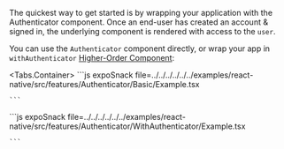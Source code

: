 
The quickest way to get started is by wrapping your application with the Authenticator component.
Once an end-user has created an account & signed in, the underlying component is rendered with access to the `user`.

You can use the `Authenticator` component directly, or wrap your app in `withAuthenticator`
[Higher-Order Component](https://legacy.reactjs.org/docs/higher-order-components.html):

<Tabs.Container>
  <TabItem title="Authenticator">
    ```js expoSnack file=../../../../../../examples/react-native/src/features/Authenticator/Basic/Example.tsx

    ```
  </TabItem>
  <TabItem title="withAuthenticator">
    ```js expoSnack file=../../../../../../examples/react-native/src/features/Authenticator/WithAuthenticator/Example.tsx

    ```
  </TabItem>
</Tabs.Container>
